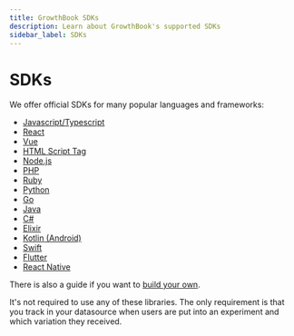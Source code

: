 ```yaml
---
title: GrowthBook SDKs
description: Learn about GrowthBook's supported SDKs
sidebar_label: SDKs
---
```


# SDKs

We offer official SDKs for many popular languages and frameworks:

- [Javascript/Typescript](/lib/js)
- [React](/lib/react)
- [Vue](/lib/vue)
- [HTML Script Tag](/lib/script-tag)
- [Node.js](/lib/node)
- [PHP](/lib/php)
- [Ruby](/lib/ruby)
- [Python](/lib/python)
- [Go](/lib/go)
- [Java](/lib/java)
- [C#](/lib/csharp)
- [Elixir](/lib/elixir)
- [Kotlin (Android)](/lib/kotlin)
- [Swift](/lib/swift)
- [Flutter](/lib/flutter)
- [React Native](/lib/react-native)

There is also a guide if you want to [build your own](/lib/build-your-own).

It's not required to use any of these libraries. The only requirement is that you track in your datasource when users are put into an experiment and which variation they received.

